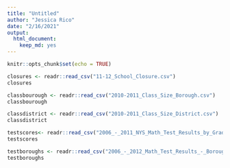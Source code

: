 ```yaml
---
title: "Untitled"
author: "Jessica Rico"
date: "2/16/2021"
output: 
  html_document: 
    keep_md: yes
---
```


```r
knitr::opts_chunk$set(echo = TRUE)
```


```r
closures <- readr::read_csv("11-12_School_Closure.csv")
closures
```


```r
classbourough <- readr::read_csv("2010-2011_Class_Size_Borough.csv")
classbourough
```
```r
classdistrict <- readr::read_csv("2010-2011_Class_Size_District.csv")
classdistrict

```
```r
testscores<- readr::read_csv("2006_-_2011_NYS_Math_Test_Results_by_Grade_-_Citywide_-_by_Race-Ethnicity.csv")
testscores

```

```r
testboroughs <- readr::read_csv("2006_-_2012_Math_Test_Results_-_Borough_-_SWD.csv")
testboroughs
```


